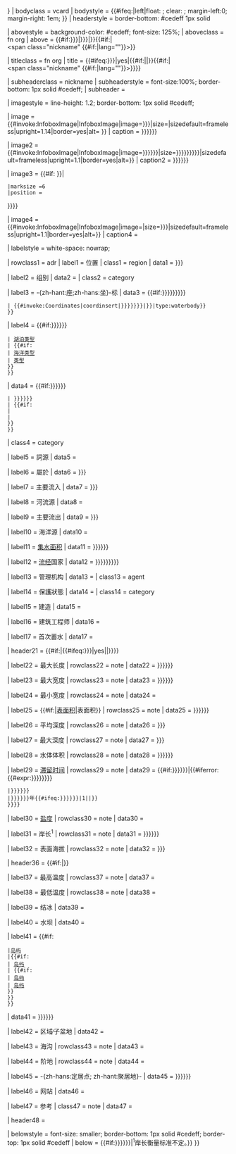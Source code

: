 {{infobox
| child = {{lc:{{{child|{{{embed|}}}}}}}}
| bodyclass = vcard
| bodystyle = {{#ifeq:{{{align}}}|left|float: {{{align}}}; clear: {{{align}}}; margin-left:0; margin-right: 1em; }}
| headerstyle = border-bottom: #cedeff 1px solid

| abovestyle = background-color: #cedeff; font-size: 125%;
| aboveclass = fn org
| above = {{#if:{{{name|{{{湖泊名稱|}}}}}}|{{{name|{{{湖泊名稱}}}}}}|<includeonly>{{PAGENAMEBASE}}</includeonly>}}{{#if:{{{native_name|}}}|<br /><span class="nickname" {{#if:{{{native_name_lang|}}}|lang="{{{native_name_lang}}}"}}>{{{native_name}}}</span>}}

<!-- The following is only activated when child = yes or embed = yes -->
| titleclass = fn org
| title = {{#ifeq:{{lc:{{{child|{{{embed|}}}}}}}}|yes|{{#if:{{{name|}}}|{{{name}}}|<includeonly>{{PAGENAMEBASE}}</includeonly>}}{{#if:{{{native_name|}}}|<br /><span class="nickname" {{#if:{{{native_name_lang|}}}|lang="{{{native_name_lang}}}"}}>{{{native_name}}}</span>}}}}

| subheaderclass = nickname
| subheaderstyle = font-size:100%; border-bottom: 1px solid #cedeff;
| subheader = {{{other_name|}}}

| imagestyle = line-height: 1.2; border-bottom: 1px solid #cedeff;

| image = {{#invoke:InfoboxImage|InfoboxImage|image={{{image|{{{湖泊照片|}}}}}}|size={{{image_size|}}}|sizedefault=frameless|upright=1.14|border=yes|alt={{{alt|}}} }}
| caption = {{{caption|{{{湖泊照片標題|{{{湖泊照片标题|}}}}}}}}}

| image2 = {{#invoke:InfoboxImage|InfoboxImage|image={{{image_map|{{{測深圖|{{{测深图|}}}}}}}}}|size={{{map_size|{{{image_size|{{{測深圖寬度|{{{测深图宽度}}}}}}}}}}}}|sizedefault=frameless|upright=1.1|border=yes|alt={{{alt_map|}}}}}
| caption2 = {{{caption_map|{{{測深圖標題|{{{测深图标题|}}}}}}}}}

| image3 = {{#if:{{both| {{{pushpin_map|}}} | {{{coordinates|}}}{{{coords|}}}{{#property:P625}} }}|
{{location map|{{{pushpin_map|}}}
|coordinates = {{ifempty|{{{coordinates|}}}|{{{coords|}}}}}
|border = infobox
|alt = {{{pushpin_map_alt|}}}
|caption = {{{pushpin_map_caption|}}}
|float = center
|width = {{{pushpin_mapsize|}}}
|default_width = 250
|relief= {{yesno|{{{pushpin_relief|yes}}}|yes=yes|no=}}
|AlternativeMap = {{{pushpin_image|}}}
 |label = {{#ifeq: {{lc: {{{pushpin_label_position|}}} }} | none | | {{ifempty|{{{pushpin_label|}}}|{{{name|}}}|{{PAGENAMEBASE}} }} }}
 |marksize =6
 |position = {{{pushpin_label_position|}}}
}}}}

| image4 = {{#invoke:InfoboxImage|InfoboxImage|image={{{image_bathymetry|}}}|size={{{bathymetry_size|{{{image_size|}}}}}}|sizedefault=frameless|upright=1.1|border=yes|alt={{{alt_bathymetry|}}}}}
| caption4 = {{{caption_bathymetry|}}}

| labelstyle = white-space: nowrap;

| rowclass1 = adr
| label1 = 位置
| class1 = region
| data1 = {{{location|{{{湖泊所在地|}}}}}}

| label2 = 组别
| data2 = {{{group|}}}
| class2 = category

| label3 = <span title="地理坐标">-{zh-hant:座;zh-hans:坐}-标</span>
| data3 = {{#if:{{{coordinates|{{{座標|{{{坐標|{{{坐标|}}}}}}}}}}}} {{{coords|}}}
 | {{#invoke:Coordinates|coordinsert|{{ifempty|{{{coordinates|{{{座標|{{{坐標|{{{坐标|}}}}}}}}}}}}|{{{coords|}}}}}|type:waterbody}}{{{coordinates_footnotes|}}}
 }}

| label4 = {{#if:{{{lake_type|{{{湖泊類別|{{{湖泊类别|}}}}}}}}}
 | [[湖泊#种类|湖泊类型]]
 | {{#if:{{{ocean_type|}}}
 | [[海|海洋类型]]
 | [[水體#種類|类型]]
 }}
 }}
| data4 = {{#if:{{{lake_type|{{{湖泊類別|{{{湖泊类别|}}}}}}}}}
 | {{{lake_type|{{{湖泊類別|{{{湖泊类别|}}}}}}}}}
 | {{#if:{{{ocean_type|}}}
 | {{{ocean_type}}}
 | {{{type|}}}
 }}
 }}
| class4 = category

| label5 = 詞源
| data5 = {{{etymology|}}}

| label6 = 屬於
| data6 = {{{part_of|{{{parent|}}}}}}

| label7 = <span title="Primary inflows: rivers, streams, precipitation">主要流入</span>
| data7 = {{{inflow|{{{流入|}}}}}}

| label8 = 河流源
| data8 = {{{rivers|}}}

| label9 = <span title="Primary outflows: rivers, streams, evaporation">主要流出</span>
| data9 = {{{outflow|{{{流出|}}}}}}

| label10 = <span title="Primary outflows: oceans, seas, straights">海洋源</span>
| data10 = {{{oceans|}}}

| label11 = [[流域|集水面积]]
| data11 = {{{catchment|{{{集水区面积|{{{集水區面積|}}}}}}}}}

| label12 = [[流域|流经]]国家
| data12 = {{{basin_countries|{{{countries|{{{集水区国家|{{{集水區國家|}}}}}}}}}}}}

| label13 = 管理机构
| data13 = {{{agency|}}}
| class13 = agent

| label14 = 保護狀態
| data14 = {{{designation|}}}
| class14 = category

| label15 = 建造
| data15 = {{{date-built|}}}

| label16 = 建筑工程师
| data16 = {{{engineer|}}}

| label17 = 首次蓄水
| data17 = {{{date-flooded|}}}

| header21 = {{#if:{{{length|}}}{{{width|}}}{{{area|}}}{{{depth|}}}{{{max-depth|}}}{{{volume|}}}{{{residence_time|}}}{{{salinity|}}}{{{shore|}}}{{{elevation|}}}|{{#ifeq:{{lc:{{{child|{{{embed|}}}}}}}}|yes||<nowiki />}}}}

| label22 = 最大长度
| rowclass22 = note
| data22 = {{{length|{{{湖泊長度|{{{湖泊长度|}}}}}}}}}

| label23 = 最大宽度
| rowclass23 = note
| data23 = {{{width|{{{湖泊阔度|{{{湖泊闊度|}}}}}}}}}

| label24 = 最小宽度
| rowclass24 = note
| data24 = {{{min_width|}}}

| label25 = {{#if:{{{lake_type|}}}|[[湖泊面积列表|表面积]]|表面积}}
| rowclass25 = note
| data25 = {{{area|{{{湖泊面積|{{{湖泊面积|}}}}}}}}}

| label26 = 平均深度
| rowclass26 = note
| data26 = {{{depth|{{{平均深度|}}}}}}

| label27 = 最大深度
| rowclass27 = note
| data27 = {{{max-depth|{{{最深深度|}}}}}}

| label28 = 水体体积<!-- {{#if:{{{lake_type|}}}|[[List of lakes by volume|Water volume]]|Water volume}} -->
| rowclass28 = note
| data28 = {{{volume|{{{水体体积|{{{水體體積|}}}}}}}}}

| label29 = [[水循环|滞留时间]]
| rowclass29 = note
| data29 = {{#if:{{{residence_time|{{{湖水停留时间|{{{湖水停留時間|}}}}}}}}}|{{#iferror:{{#expr:{{{residence_time|{{{湖水停留时间|{{{湖水停留時間}}}}}}}}}}}
 |{{{residence_time|{{{湖水停留时间|{{{湖水停留時間}}}}}}}}}
 |{{{residence_time|{{{湖水停留时间|{{{湖水停留時間}}}}}}}}}年{{#ifeq:{{{residence_time|{{{湖水停留时间|{{{湖水停留時間}}}}}}}}}|1||}}
 }}}}

| label30 = [[盐度]]
| rowclass30 = note
| data30 = {{{salinity|}}}

| label31 = 岸长<sup>1</sup>
| rowclass31 = note
| data31 = {{{shore|{{{湖岸线长度|{{{湖岸線長度|}}}}}}}}}

| label32 = 表面海拔
| rowclass32 = note
| data32 = {{{elevation|{{{海拔高度|}}}}}}

| header36 = {{#if:{{{temperature_high|}}}{{{temperature_low|}}}{{{frozen|}}}{{{islands|}}}{{{sections|}}}{{{cities|}}}{{{website|}}}{{{reference|}}}|<nowiki />}}

| label37 = 最高温度
| rowclass37 = note
| data37 = {{{temperature_high|}}}

| label38 = 最低温度
| rowclass38 = note
| data38 = {{{temperature_low|}}}

| label39 = 结冰
| data39 = {{{frozen|}}}

| label40 = 水坝
| data40 = {{{dam_name|}}}

| label41 = {{#if:{{{islands_category|}}}
 |[[:category:{{{islands_category}}}|岛屿]]
 |{{#if:{{{lake_type|}}}
 | [[:Category:湖島|岛屿]]
 | {{#if:{{{ocean_type|}}}
 | [[:Category:各海域島嶼|岛屿]]
 | [[:Category:岛屿|岛屿]]
 }}
 }}
 }}
| data41 = {{{islands|{{{湖中岛屿|{{{湖中島嶼|}}}}}}}}}

| label42 = 区域∕子盆地
| data42 = {{{sections|}}}

| label43 = 海沟
| rowclass43 = note
| data43 = {{{trenches|}}}

| label44 = 阶地
| rowclass44 = note
| data44 = {{{benches|}}}

| label45 = -{zh-hans:定居点; zh-hant:聚居地}-
| data45 = {{if empty|{{{settlements|}}}|{{{cities|{{{湖边城镇|{{{湖邊城鎮|}}}}}}}}}}}

| label46 = 网站
| data46 = {{{website|}}}

| label47 = 参考
| class47 = note
| data47 = {{{reference|}}}

| header48 = {{{extra|}}}{{{nrhp|}}}{{{embedded|}}}

| belowstyle = font-size: smaller; border-bottom: 1px solid #cedeff; border-top: 1px solid #cedeff
| below = {{#if:{{{shore|{{{湖岸线长度|{{{湖岸線長度|}}}}}}}}}|<sup>1</sup>岸长衡量标准不定。}}
}}<!--{{main other|{{#invoke:Infobox body of water tracking|tracking}}}}--><noinclude>
{{Documentation}}
</noinclude>